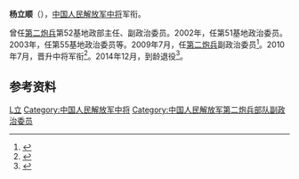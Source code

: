 '''杨立顺'''（{{bd|1952年|9月|}}），[[中国人民解放军中将|中国人民解放军中将]]军衔。

曾任[[第二炮兵|第二炮兵]]第52基地政部主任、副政治委员。2002年，任第51基地政治委员。2003年，任第55基地政治委员等。2009年7月，任[[第二炮兵|第二炮兵]]副政治委员<ref>{{cite web|url=http://news.sina.com.cn/s/2009-09-11/042916277348s.shtml|title=廖世宁：任海军副参谋长 杨立顺：任二炮副政委|publisher=新浪|access-date=2011-01-01|archive-date=2016-08-21|archive-url=https://web.archive.org/web/20160821024949/http://news.sina.com.cn/s/2009-09-11/042916277348s.shtml|dead-url=no}}</ref>。2010年7月，晋升中将军衔<ref>{{cite web|url=http://www.zaobao.com/wencui/2010/08/hongkong100809d.shtml|title=中国新晋陞21名中将 多为专家学者型将领|publisher=联合早报|access-date=2011-01-01|archive-date=2010-08-11|archive-url=https://web.archive.org/web/20100811091148/http://zaobao.com/wencui/2010/08/hongkong100809d.shtml|dead-url=no}}</ref>。2014年12月，到龄退役<ref>{{cite news|title=二炮领导班子调整：张海阳退役 王家胜任政委(图)|url=http://news.ifeng.com/a/20150103/42851414_0.shtml|accessdate=2016-08-05|newspaper=凤凰网|archive-date=2016-08-17|archive-url=https://web.archive.org/web/20160817113015/http://news.ifeng.com/a/20150103/42851414_0.shtml|dead-url=no}}</ref>。

== 参考资料 ==
{{reflist}}

{{中国军事人物小作品}}

{{DEFAULTSORT:Yang杨}}
[[Category:杨姓|L立]]
[[Category:中国人民解放军中将|Category:中国人民解放军中将]]
[[Category:中国人民解放军第二炮兵部队副政治委员|Category:中国人民解放军第二炮兵部队副政治委员]]